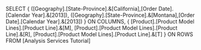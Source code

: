 SELECT {
([Geography].[State-Province].&[California],[Order Date].[Calendar Year].&[2013]),
([Geography].[State-Province].&[Montana],[Order Date].[Calendar Year].&[2013])
} ON COLUMNS,
{
[Product].[Product Model Lines].[Product Line].&[M],
[Product].[Product Model Lines].[Product Line].&[R],
[Product].[Product Model Lines].[Product Line].&[T]
} ON ROWS
FROM [Analysis Services Tutorial]
